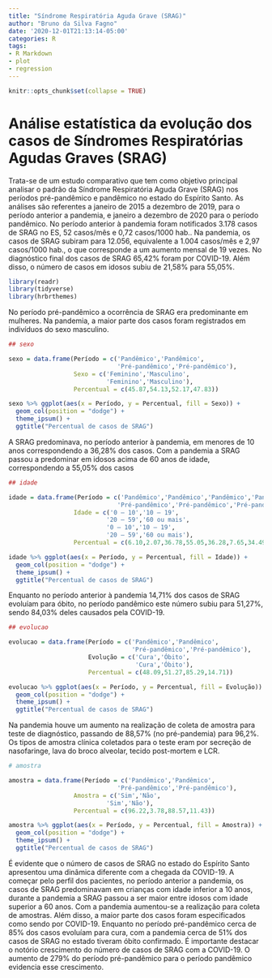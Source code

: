 ```yaml
---
title: "Síndrome Respiratória Aguda Grave (SRAG)"
author: "Bruno da Silva Fagno"
date: '2020-12-01T21:13:14-05:00'
categories: R
tags:
- R Markdown
- plot
- regression
---
```


```r
knitr::opts_chunk$set(collapse = TRUE)
```

# Análise estatística da evolução dos casos de Síndromes Respiratórias Agudas Graves (SRAG) 

Trata-se de um estudo comparativo que tem como objetivo principal analisar o padrão da Síndrome Respiratória Aguda Grave (SRAG) nos períodos pré-pandêmico e pandêmico no estado do Espírito Santo. As análises são referentes a janeiro de 2015 a dezembro de 2019, para o período anterior a pandemia, e janeiro a dezembro de 2020 para o período pandêmico. No período anterior à pandemia foram notificados 3.178 casos de SRAG no ES, 52 casos/mês e 0,72 casos/1000 hab.. Na pandemia, os casos de SRAG subiram para 12.056, equivalente a 1.004 casos/mês e 2,97 casos/1000 hab., o que corresponde a um aumento mensal de 19 vezes. No diagnóstico final dos casos de SRAG 65,42% foram por COVID-19. Além disso, o número de casos em idosos subiu de 21,58% para 55,05%.


```r
library(readr)
library(tidyverse)
library(hrbrthemes)
```


No período pré-pandêmico a ocorrência de SRAG era predominante em mulheres. Na pandemia, a maior parte dos casos foram registrados em indivíduos do sexo masculino.

```r
## sexo 

sexo = data.frame(Período = c('Pandêmico','Pandêmico',
                              'Pré-pandêmico','Pré-pandêmico'),
                  Sexo = c('Feminino','Masculino',
                           'Feminino','Masculino'),
                  Percentual = c(45.87,54.13,52.17,47.83))

sexo %>% ggplot(aes(x = Período, y = Percentual, fill = Sexo)) +
  geom_col(position = "dodge") +
  theme_ipsum() + 
  ggtitle("Percentual de casos de SRAG")

```

A SRAG predominava, no período anterior à pandemia, em menores de 10 anos correspondendo a 36,28% dos casos. Com a pandemia a SRAG passou a predominar em idosos acima de 60 anos de idade, correspondendo a 55,05% dos casos

```r
## idade

idade = data.frame(Período = c('Pandêmico','Pandêmico','Pandêmico','Pandêmico',
                              'Pré-pandêmico','Pré-pandêmico','Pré-pandêmico','Pré-pandêmico'),
                  Idade = c('0 – 10','10 – 19',
                           '20 – 59','60 ou mais',
                           '0 – 10','10 – 19',
                           '20 – 59','60 ou mais'),
                  Percentual = c(6.10,2.07,36.78,55.05,36.28,7.65,34.49,21.58))

idade %>% ggplot(aes(x = Período, y = Percentual, fill = Idade)) +
  geom_col(position = "dodge") +
  theme_ipsum() + 
  ggtitle("Percentual de casos de SRAG")
```


Enquanto no período anterior à pandemia 14,71% dos casos de SRAG evoluíam para óbito, no período pandêmico este número subiu para 51,27%, sendo 84,03% deles causados pela COVID-19.

```r
## evolucao 

evolucao = data.frame(Período = c('Pandêmico','Pandêmico',
                                  'Pré-pandêmico','Pré-pandêmico'),
                      Evolução = c('Cura','Óbito',
                                   'Cura','Óbito'),
                      Percentual = c(48.09,51.27,85.29,14.71))

evolucao %>% ggplot(aes(x = Período, y = Percentual, fill = Evolução)) +
  geom_col(position = "dodge") +
  theme_ipsum() + 
  ggtitle("Percentual de casos de SRAG")

```


Na pandemia houve um aumento na realização de coleta de amostra para teste de diagnóstico, passando de 88,57% (no pré-pandemia) para 96,2%. Os tipos de amostra clínica coletados para o teste eram por secreção de nasofaringe, lava do broco alveolar, tecido post-mortem e LCR. 

```r
# amostra

amostra = data.frame(Período = c('Pandêmico','Pandêmico',
                              'Pré-pandêmico','Pré-pandêmico'),
                  Amostra = c('Sim','Não',
                           'Sim','Não'),
                  Percentual = c(96.22,3.78,88.57,11.43))

amostra %>% ggplot(aes(x = Período, y = Percentual, fill = Amostra)) +
  geom_col(position = "dodge") +
  theme_ipsum() + 
  ggtitle("Percentual de casos de SRAG")

```

É evidente que o número de casos de SRAG no estado do Espírito Santo apresentou uma dinâmica diferente com a chegada da COVID-19. A começar pelo perfil dos pacientes, no período anterior a pandemia, os casos de SRAG predominavam em crianças com idade inferior a 10 anos, durante a pandemia a SRAG passou a ser maior entre idosos com idade superior a 60 anos. Com a pandemia aumentou-se a realização para coleta de amostras. Além disso, a maior parte dos casos foram especificados como sendo por COVID-19. Enquanto no período pré-pandêmico cerca de 85% dos casos evoluíam para cura, com a pandemia cerca de 51% dos casos de SRAG no estado tiveram óbito confirmado. É importante destacar o notório crescimento do número de casos de SRAG com a COVID-19. O aumento de 279% do período pré-pandêmico para o período pandêmico evidencia esse crescimento.